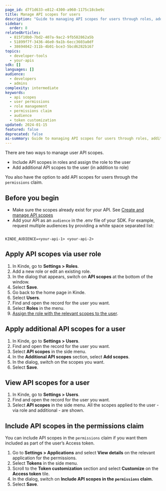 ```yaml
---
page_id: d7f1d633-e812-4300-a960-1175c18cbe9c
title: Manage API scopes for users
description: "Guide to managing API scopes for users through roles, additional scopes, and permissions claims"
sidebar:
  order: 8
relatedArticles:
  - 815f10b0-7bd2-407a-9ac2-9fb582862a5b
  - 51899f7f-3436-46e0-9a1b-6ecc3603a0df
  - 38694042-311b-4b01-bce3-5bcd6282b167
topics:
  - developer-tools
  - your-apis
sdk: []
languages: []
audience:
  - developers
  - admins
complexity: intermediate
keywords:
  - api scopes
  - user permissions
  - role management
  - permissions claim
  - audience
  - token customization
updated: 2024-01-15
featured: false
deprecated: false
ai-summary: Guide to managing API scopes for users through roles, additional scopes, and permissions claims
---
```


There are two ways to manage user API scopes.

- Include API scopes in roles and assign the role to the user
- Add additional API scopes to the user (in addition to role)

You also have the option to add API scopes for users through the `permissions` claim.

## Before you begin

- Make sure the scopes already exist for your API. See [Create and manage API scopes](/developer-tools/your-apis/custom-api-scopes/)
- Add your API as an `audience` in the .env file of your SDK. For example, request multiple audiences by providing a white space separated list:

```

KINDE_AUDIENCE=<your-api-1> <your-api-2>

```

## Apply API scopes via user role

1. In Kinde, go to **Settings > Roles**.
2. Add a new role or edit an existing role.
3. In the dialog that appears, switch on **API scopes** at the bottom of the window.
4. Select **Save**.
5. Go back to the home page in Kinde.
6. Select **Users**.
7. Find and open the record for the user you want.
8. Select **Roles** in the menu.
9. [Assign the role with the relevant scopes to the user](/manage-users/roles-and-permissions/apply-roles-and-permissions-to-users/).

## Apply additional API scopes for a user

1. In Kinde, go to **Settings > Users**.
2. Find and open the record for the user you want.
3. Select **API scopes** in the side menu.
4. In the **Additional API scopes** section, select **Add scopes**.
5. In the dialog, switch on the scopes you want.
6. Select **Save**.

## View API scopes for a user

1. In Kinde, go to **Settings > Users**.
2. Find and open the record for the user you want.
3. Select **API scopes** in the side menu. All the scopes applied to the user - via role and additional - are shown.

## Include API scopes in the permissions claim

You can include API scopes in the `permissions` claim if you want them included as part of the user’s Access token.

1. Go to **Settings > Applications** and select **View details** on the relevant application for the permissions.
2. Select **Tokens** in the side menu.
3. Scroll to the **Token customization** section and select **Customize** on the **Access token** tile.
4. In the dialog, switch on **Include API scopes in the `permissions` claim.**
5. Select **Save**.
